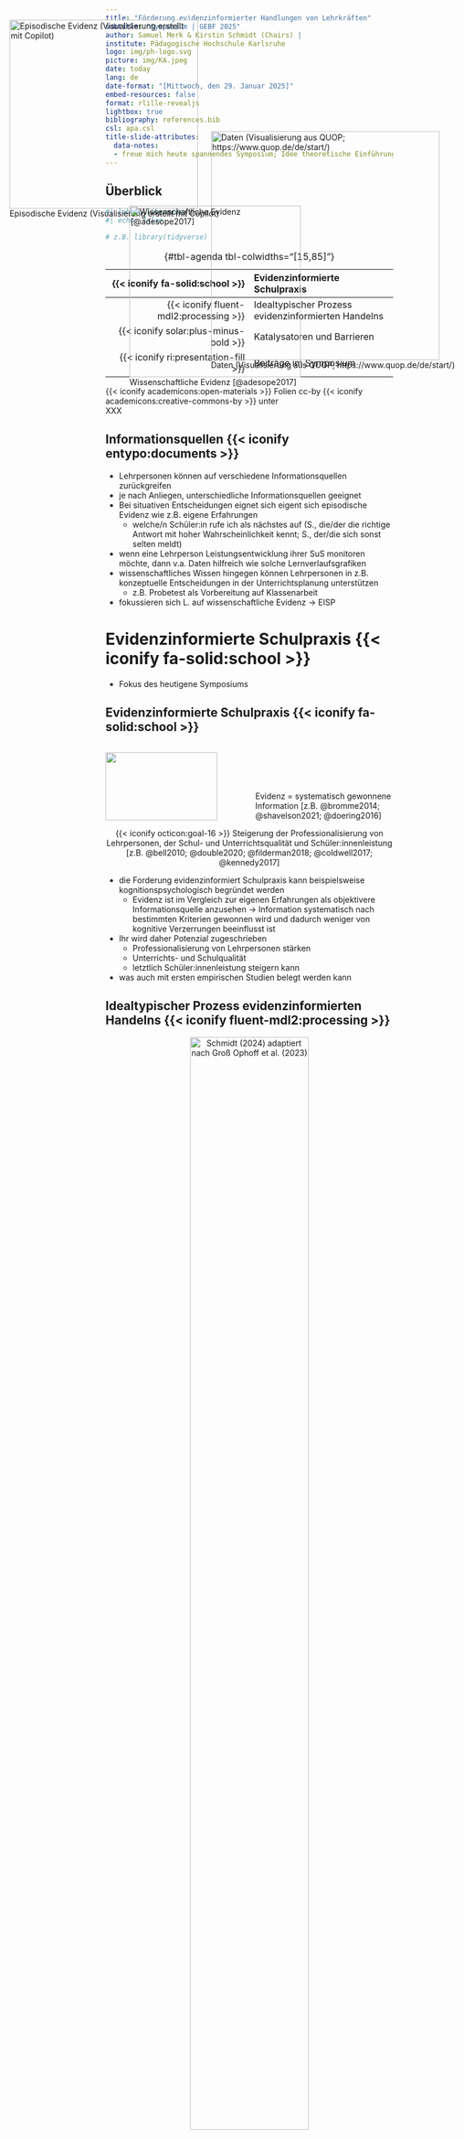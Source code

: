 ```yaml
---
title: "Förderung evidenzinformierter Handlungen von Lehrkräften"
subtitle: "Symposium | GEBF 2025"
author: Samuel Merk & Kirstin Schmidt (Chairs) | 
institute: Pädagogische Hochschule Karlsruhe
logo: img/ph-logo.svg
picture: img/KA.jpeg
date: today
lang: de
date-format: "[Mittwoch, den 29. Januar 2025]"
embed-resources: false
format: rlille-revealjs
lightbox: true
bibliography: references.bib
csl: apa.csl
title-slide-attributes: 
  data-notes: 
  - freue mich heute spannendes Symposium; Idee theoretische Einführung, die alle empirischen Beiträge rahmt
---
```


## Überblick

```r
#| label: libraries
#| echo: false

# z.B. library(tidyverse)


```

| {{< iconify fa-solid:school >}} | Evidenzinformierte Schulpraxis |
|-----------------------------------:|:-----------------------------------|
| {{< iconify fluent-mdl2:processing >}} | Idealtypischer Prozess evidenzinformierten Handelns |
| {{< iconify solar:plus-minus-bold >}} |  Katalysatoren und Barrieren|
| {{< iconify ri:presentation-fill >}} | Beiträge im Symposium |

: {#tbl-agenda tbl-colwidths="\[15,85\]"}

<!-- style the agenda table -->

<style>
#tbl-agenda table th {
font-weight: normal !important;
border: none !important;
}

#tbl-agenda table td {
font-weight: normal !important;
border: none !important;
}
</style>

::: footer
{{< iconify academicons:open-materials >}} Folien cc-by {{< iconify academicons:creative-commons-by >}} unter <br> XXX
:::


::: notes

::: 


## Informationsquellen {{< iconify entypo:documents >}} 

::: .r-stack

::: fragment
<div style="position: absolute; top: 75px; left: 20px;">
![Episodische Evidenz (Visualisierung erstellt mit Copilot)](img/Klassenzimmer.png){width="330"} 
</div>


::: 

::: fragment
<div style="position: absolute; top: 270px; right: 80px;">
![Daten (Visualisierung aus QUOP; https://www.quop.de/de/start/)](img/Quop_Lernverlaufsdiagnostik.png){width="400"} </div>
:::

::: fragment
<div style="position: absolute; top: 400px; left: 230px;">
![Wissenschaftliche Evidenz [@adesope2017]](img/Paper_Retrieval%20practice.png){width="300"} 
</div>
:::

:::
  
::: notes

- Lehrpersonen können auf verschiedene Informationsquellen zurückgreifen
- je nach Anliegen, unterschiedliche Informationsquellen geeignet 
- Bei situativen Entscheidungen eignet sich eigent sich episodische Evidenz wie z.B. eigene Erfahrungen
  + welche/n Schüler:in rufe ich als nächstes auf (S., die/der die richtige Antwort mit hoher Wahrscheinlichkeit kennt; S., der/die sich sonst selten meldt)
- wenn eine Lehrperson Leistungsentwicklung ihrer SuS monitoren möchte, dann v.a. Daten hilfreich wie solche Lernverlaufsgrafiken 
- wissenschaftliches Wissen hingegen können Lehrpersonen in z.B. konzeptuelle Entscheidungen in der Unterrichtsplanung unterstützen
  + z.B. Probetest als Vorbereitung auf Klassenarbeit 

- fokussieren sich L. auf wissenschaftliche Evidenz -> EISP
:::
  

# Evidenzinformierte Schulpraxis {{< iconify fa-solid:school >}}

::: notes
- Fokus des heutigene Symposiums

:::

## Evidenzinformierte Schulpraxis {{< iconify fa-solid:school >}} {.smaller}

::::::: columns
:::: {.column width="50%"}

![](img/Paper_Retrieval%20practice.png){width="90%" fig-align="center"}
::::

:::: {.column width="50%"}
::: fragment
<br> <br> <br> <br> Evidenz = systematisch gewonnene Information [z.B. @bromme2014; @shavelson2021; @doering2016]
:::
::::
:::::::

::: fragment
<center>{{< iconify octicon:goal-16 >}} Steigerung der Professionalisierung von Lehrpersonen, der Schul- und Unterrichtsqualität und Schüler:innenleistung <br> [z.B. @bell2010; @double2020; @filderman2018; @coldwell2017; @kennedy2017]</center>
:::

::: notes

- die Forderung evidenzinformiert Schulpraxis kann beispielsweise kognitionspsychologisch begründet werden
  + Evidenz ist im Vergleich zur eigenen Erfahrungen als objektivere Informationsquelle anzusehen -> Information systematisch nach bestimmten Kriterien gewonnen wird und dadurch weniger von kognitive Verzerrungen beeinflusst ist
- Ihr wird daher Potenzial zugeschrieben
  + Professionalisierung von Lehrpersonen stärken
  + Unterrichts- und Schulqualität
  + letztlich Schüler:innenleistung steigern kann
- was auch mit ersten empirischen Studien belegt werden kann
:::

## Idealtypischer Prozess evidenzinformierten Handelns {{< iconify fluent-mdl2:processing >}}{.smaller}

<center>
![Schmidt (2024) adaptiert nach Groß Ophoff et al. (2023)](img/Groß_Ophoff et al (2023)_adapted.png){.lightbox width="70%" fig-align="center"}
</center>

::: fragment
<center>
[{{< iconify ion:warning >}}]{style="color:#96412D;"} Idealtypischer Prozess [{{< iconify material-symbols:arrows-outward >}}]{style="color:#96412D;"} Umsetzung durch Lehrpersonen [{{< iconify ion:warning >}}]{style="color:#96412D;"}
</center>
:::

::: notes

- L. müssen verschiedene Schritte durchlaufen, um evidenzinformiert zu handeln: verschiedenen Phasen erläutern

- wie Sie sicherlich auch wissen: gibt es aber eine Kluft zwischen diesen theoretischen Implikationen und der tatsächlichen Praxis
- Lehrpersonen greifen kaum auf Evidenz in ihrem professionellen Handeln zurück
- daher Forschung nötig, die Faktoren identifiziert, die LuL das Realisieren EISP erschweren bzw. erleichtern

::: 

## Katalysatoren und Barrieren {{< iconify solar:plus-minus-bold >}} {.smaller}


> Verschiedene Einflussfaktoren, die je nach Ausprägung als Katalysatoren oder Barrieren wirken [vgl. z.B. systematische Reviews von @dagenais2012; @hemsley-brown2003; @schmidt2024; @schaik2018]

::: fragment
<center>
![Schmidt (2024) adaptiert nach Groß Ophoff et al. (2023)](img/Groß_Ophoff et al (2023)_adapted_Zeit.png){.lightbox width="70%" fig-align="center"}
</center>

::: 


::: notes
- Systematische Reviews zeigen, dass sehr vielfältig sind und in den verschiedenen Phasen zum Tragen kommen 
  + gängig Zeit 

:::

## Katalysatoren und Barrieren {{< iconify solar:plus-minus-bold >}} {.smaller}


> Verschiedene Einflussfaktoren, die je nach Ausprägung als Katalysatoren oder Barrieren wirken [vgl. z.B. systematische Reviews von @dagenais2012; @hemsley-brown2003; @schmidt2024; @schaik2018]

<center>
![Schmidt (2024) adaptiert nach Groß Ophoff et al. (2023)](img/Groß_Ophoff et al (2023)_adapted_Zugänglichkeit.png){.lightbox width="70%" fig-align="center"}
</center>


::: notes

- Zugänglichkeit der Evidenz - also haben LuL Zugang zu den wissenschaftlichen Erkenntnissen

:::

## Katalysatoren und Barrieren {{< iconify solar:plus-minus-bold >}} {.smaller}


> Verschiedene Einflussfaktoren, die je nach Ausprägung als Katalysatoren oder Barrieren wirken [vgl. z.B. systematische Reviews von @dagenais2012; @hemsley-brown2003; @schmidt2024; @schaik2018]

<center>
![Schmidt (2024) adaptiert nach Groß Ophoff et al. (2023)](img/Groß_Ophoff et al (2023)_adapted_Wissen.png){.lightbox width="70%" fig-align="center"}
</center>


::: notes
- Forschungsmethodisches Wissen

:::


## Katalysatoren und Barrieren {{< iconify solar:plus-minus-bold >}} {.smaller}


> Verschiedene Einflussfaktoren, die je nach Ausprägung als Katalysatoren oder Barrieren wirken [vgl. z.B. systematische Reviews von @dagenais2012; @hemsley-brown2003; @schmidt2024; @schaik2018]

<center>
![Schmidt (2024) adaptiert nach Groß Ophoff et al. (2023)](img/Groß_Ophoff et al (2023)_adapted_Aufbereitung.png){.lightbox width="70%" fig-align="center"}
</center>

::: notes
- Aufbereitung der Evidenz. Forschungserkenntnisse häufig durch zahlreiche Fachbegriffe gekennzeichnet z.B. statistischer Fachtermini schwer verständlich
  + beeinflusst Schlussfolgerungs- und Anwendungsphase - ADD Beispiel
    
:::


## Katalysatoren und Barrieren {{< iconify solar:plus-minus-bold >}} {.smaller}


> Verschiedene Einflussfaktoren, die je nach Ausprägung als Katalysatoren oder Barrieren wirken [vgl. z.B. systematische Reviews von @dagenais2012; @hemsley-brown2003; @schmidt2024; @schaik2018]

<center>
![Schmidt (2024) adaptiert nach Groß Ophoff et al. (2023)](img/Groß_Ophoff et al (2023)_adapted_Nützlichkeit.png){.lightbox width="70%" fig-align="center"}
</center>

::: notes

- Nützlichkeitseinschätzung 
  + ob Prozess überhaupt gestartet wird
  + Schlussfolgerung
  + Anwendung

- zoomt man aus diesem Prozess heraus und systematisiert diese verschiedenen Einflussfaktoren auf einer Metaebene, kann man die Katalysatoren und Barrieren auch ...
::: 

<!--

## Katalysatoren und Barrieren {{< iconify solar:plus-minus-bold >}} {.smaller}


> Verschiedene Einflussfaktoren, die je nach Ausprägung als Katalysatoren oder Barrieren wirken (vgl. z.B. systematische Reviews @schaik2018, @dagenais2012, @hemsley-brown2003, @schmidt2024)

<center>
![Schmidt (2024) adaptiert nach Groß Ophoff et al. (2023)](img/Groß_Ophoff et al (2023)_adapted_Reflexion.png){.lightbox width="80%" fig-align="center"}
</center>

::: notes

- Reflexionsfähigkeit 


- zoomt man aus diesem Prozess heraus und systematisiert diese verschiedenen Einflussfaktoren auf einer Metaebene, kann man die Katalysatoren und Barrieren auch inn 

::: 

---> 

## Katalysatoren und Barrieren {{< iconify solar:plus-minus-bold >}}{.smaller}


> Einflussfaktoren, die je nach Ausprägung als Katalysatoren oder Barrieren wirken, können der __Seite der Nutzenden__ oder der __Seite des Angebots__ zugeordnet werden [@schmidt2024]

<center>
![](img/Angebot-Nutzungsmodell.png){.lightbox width="50%" fig-align="center"}
</center>

::: notes
... der Angebots oder Nutzenden-Seite zuordnen

- Nutzendenseite bspw. Nützlichkeitseinschätzungen wissenschaftlicher Evidenz oder forschungsmethodisches Wissen
- Angebot hingegen, ist Evidenz zugänglich und wie ist sie aufbereitet
- beide Seiten können sich gegenseitig beeinflussen
  + ADD Beispiel
- EISP als Interaktion dieser beiden Seiten zu verstehen
- Im Symposium sowohl die Nutzenden als auch Angebotsseite und Fokus sowohl auf Katalysatoren als auch Barrieren

::: 

## Beiträge im Symposium {{< iconify ri:presentation-fill >}}

::: {style="font-size: 0.75em"}
<table style = "width:100%;">
  <tr>
    <th style = "width:20%;"></th>
    <th style = "width:40%;">Katalysatoren</th>
    <th style = "width:40%;">Barrieren</th>
  </tr>
  <tr>
    <td style = "width:20%;">__Nutzende__</td>
  </tr>
  <tr>
    <td style = "width:20%;">__Angebot__</td>
    <td colspan="2" style = "width:80%;">__Beitrag 1:__ <br>*»Effektstärken verständlich an Lehrpersonen kommunizieren«* <br> von Florian Kühlwein und Kolleg:innen</td>
  </tr>
</table>

:::

::: notes

- erster Beitrag: Kollege Florian Kühlwein explorativen Zugang 
  + Aufbereitung von statistischen Ergebnissen - Effektstärken - Katalysator oder Barriere?

::: 

## Beiträge im Symposium {{< iconify ri:presentation-fill >}}

::: {style="font-size: 0.75em"}
<table style = "width:100%;">
  <tr>
    <th style = "width:20%;"></th>
    <th style = "width:40%;">Katalysatoren</th>
    <th style = "width:40%;">Barrieren</th>
  </tr>
  <tr>
    <td style = "width:20%;">__Nutzende__</td>
    <td style = "width:40%;">__Beitrag 2:__ <br>
    *»Förderung evidenz-<br>orientierten Denkens von Lehramtsstudierenden mit hypridem KI- und peer-basiertem Feedback«* <br> von Ingo Kollar und Kolleg:innen</td>
  </tr>
  <tr>
    <td style = "width:20%;">__Angebot__</td>
    <td colspan="2" style = "width:80%;">__Beitrag 1:__ <br>*»Effektstärken verständlich an Lehrpersonen kommunizieren«* <br> von Florian Kühlwein und Kolleg:innen</td>
  </tr>
</table>

:::

::: notes

- im 2. Beitrag springen wir zur Nutzendenseite 

:::

## Beiträge im Symposium {{< iconify ri:presentation-fill >}}

::: {style="font-size: 0.75em"}
<table style = "width:100%;">
  <tr>
    <th style = "width:20%;"></th>
    <th style = "width:40%;">Katalysatoren</th>
    <th style = "width:40%;">Barrieren</th>
  </tr>
  <tr>
    <td style = "width:20%;">__Nutzende__</td>
    <td style = "width:40%;">__Beitrag 2:__ <br>
    *»Förderung evidenz-<br>orientierten Denkens von Lehramtsstudierenden mit hypridem KI- und peer-basiertem Feedback«* <br> von Ingo Kollar und Kolleg:innen</td>
    <td style = "width:40%;">__Beitrag 3:__ <br> *»Die Abwertung episodischer Evidenz bedeutet nicht die Aufwertung wissenschaftlicher Evidenz, oder doch?«* <br> von Michael Rochnia und Kolleg:innen</td>
  </tr>
  <tr>
    <td style = "width:20%;">__Angebot__</td>
    <td colspan="2" style = "width:80%;">__Beitrag 1:__ <br>*»Effektstärken verständlich an Lehrpersonen kommunizieren«* <br> von Florian Kühlwein und Kolleg:innen</td>
  </tr>
</table>

:::


::: notes

- dritte Beitrag beleuchtet ebenfalls Nutzendenseite, nimmt aber eine Barriere in den Blick: die gering ausgeprägten Nützlichkeitseinschätzungen

:::

## Beiträge im Symposium {{< iconify ri:presentation-fill >}}

::: {style="font-size: 0.75em"}
<table style = "width:100%;">
  <tr>
    <th style = "width:20%;"></th>
    <th style = "width:40%;">Katalysatoren</th>
    <th style = "width:40%;">Barrieren</th>
  </tr>
  <tr>
    <td style = "width:20%;">__Nutzende__</td>
    <td style = "width:40%;">__Beitrag 2:__ <br>
    *»Förderung evidenz-<br>orientierten Denkens von Lehramtsstudierenden mit hypridem KI- und peer-basiertem Feedback«* <br> von Ingo Kollar und Kolleg:innen</td>
    <td style = "width:40%;">__Beitrag 3:__ <br> *»Die Abwertung episodischer Evidenz bedeutet nicht die Aufwertung wissenschaftlicher Evidenz, oder doch?«* <br> von Michael Rochnia und Kolleg:innen</td>
  </tr>
  <tr>
    <td style = "width:20%;">__Angebot__</td>
    <td colspan="2" style = "width:80%;">__Beitrag 1:__ <br>*»Effektstärken verständlich an Lehrpersonen kommunizieren«* <br> von Florian Kühlwein und Kolleg:innen</td>
  </tr>
</table>

<center> ![](img/Klammer.png){width="40%"} </center>

<center> __Diskussion:__ Ulrich Trautwein </center>
:::


::: notes

- alle Beiträge 20 Minuten Zeit
- ich freue mich sehr darauf, dass wir wie eingangs erwähnt Ulrich Trautwein gewinnen konnten, der abschließend die Beiträge kritisch diskutiert

:::


## Referenzen